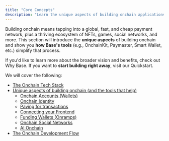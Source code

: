 ```yaml
---
title: "Core Concepts"
description: "Learn the unique aspects of building onchain applications with Base's tools like OnchainKit, Paymaster, and Smart Wallet to tap into global payment networks and blockchain ecosystems."
---
```


Building onchain means tapping into a global, fast, and cheap payment network, plus a thriving ecosystem of NFTs, games, social networks, and more. This section will introduce the **unique aspects** of building onchain and show you **how Base's tools** (e.g., OnchainKit, Paymaster, Smart Wallet, etc.) simplify that process.

If you'd like to learn more about the broader vision and benefits, check out Why Base. If you want to **start building right away**, visit our Quickstart.

We will cover the following:

- [The Onchain Tech Stack](understanding-the-onchain-tech-stack)
- [Unique aspects of building onchain (and the tools that help)](onchain-aspects)
  - [Onchain Accounts (Wallets)](building-onchain-wallets)
  - [Onchain Identity](building-onchain-identity)
  - [Paying for transactions](building-onchain-gas)
  - [Connecting your Frontend](building-onchain-frontend-development)
  - [Funding Wallets (Onramps)](building-onchain-onramps)
  - [Onchain Social Networks](building-onchain-social-networks)
  - [AI Onchain](building-onchain-ai)
- [The Onchain Development Flow](development-flow)


<PolicyBanner />